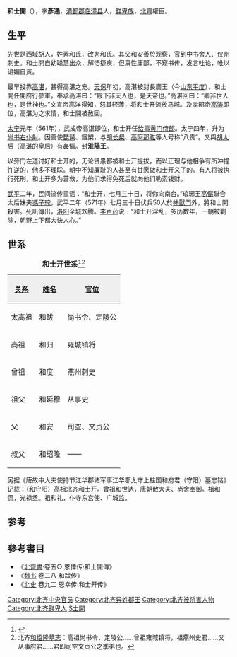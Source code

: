 '''和士開'''（{{bd|524年||571年|8月30日}}），字'''彥通'''，[[清都郡|清都郡]][[临漳县|临漳县]]人，[[鮮卑族|鮮卑族]]，[[北齊|北齊]]權臣。

== 生平 ==
先世是[[西域|西域]]胡人，姓素和氏，改为和氏。其父[[和安|和安]]善於观察，官到[[中书舍人|中书舍人]]、[[仪州|仪州]]刺史。和士開自幼聪慧出众，解悟捷疾，但禀性庸鄙，不窥书传，发言吐论，唯以谄媚自资。

最早投靠[[高湛|高湛]]，甚得高湛之宠。[[天保_(北齐)|天保]]年初，高湛被封長廣王（今[[山东|山东]][[平度|平度]]），和士開任開府行參軍，奉承高湛曰：“殿下非天人也，是天帝也。”高湛回曰：“卿非世人也，是世神也。”文宣帝高洋得知，怒其轻薄，将和士开流放马城。及孝昭帝[[高演|高演]]即位，高湛为之求情，和士開被赦回。

[[太宁_(北齐)|太宁]]元年（561年），武成帝高湛即位，和士开任[[给事黄门侍郎|给事黄门侍郎]]。太宁四年，升为[[尚书右仆射|尚书右仆射]]。因善使[[琵琶|琵琶]]、鐵槊，与[[胡长粲|胡长粲]]、[[高阿那肱|高阿那肱]]等人号称“八贵”。又與[[胡皇后_(北齐武成帝)|胡太后]]（高湛的皇后）有姦情。封'''淮陽王'''。

以旁门左道讨好和士开的，无论贤愚都被和士开提拔，而以正理与他相争有所冲撞忤逆的，他多不理睬。朝中不知廉耻的人甚至有甘愿做和士开义子的。有人将被执行死刑，和士开多为营救，为他们求得免死后就向他们勒索钱财。

[[武平_(北齐)|武平]]二年，民间流传童谣：“和士开，七月三十日，将你向南台。”琅琊王[[高儼|高儼]]聯合太后妹夫[[馮子琮|馮子琮]]，武平二年（571年）七月三十日伏兵50人於[[神獸門|神獸門]]外，將和士開殺害。死訊傳出，[[洛阳|洛阳]]全城欢腾。[[李百药|李百药]]说﹕“和士开淫乱，多历数年，一朝被剿除，朝野上下都大快人心。”

== 世系 ==
{| border="1" cellpadding="2" cellspacing="0"
|+'''和士开世系 '''<ref>{{Cite web |url= http://www.hist.pku.edu.cn/news/Article/ShowArticle.asp?ArticleID=1709 |title= 北朝墓志丛札（一） |author= 罗新 |language= zh-cn |accessdate=2003-10-05}}{{dead link|date=2017年12月 |bot=InternetArchiveBot |fix-attempted=yes }}</ref><ref>北齐[[和绍隆墓志|和绍隆墓志]]：高祖尚书令、定陵公......曾祖雍城镇将，祖燕州史君......父从事府君......君即司空文贞公之季弟也。</ref>
! style="background:#efefef;"|[[关系|关系]]
! style="background:#efefef;"|[[姓名|姓名]]
! style="background:#efefef;"|[[官位|官位]]
|-
|太高祖
|和跋
|尚书令、定陵公
|-
|高祖
|和归
|雍城镇将
|-
|曾祖
|和度
|燕州刺史
|-
|祖父
|和延穆
|从事史
|-
|父
|和安
|司空、文贞公
|-
|叔父
|和绍隆
|——
|}


另据《唐故中大夫使持节江华郡诸军事江华郡太守上柱国和府君（守阳）墓志铭》记载：（和守阳）高祖北齐和士开。曾祖和世达，唐朝散大夫、尚舍奉御。祖和侃，光禄丞。祖和礼，仆寺东宫使、广城监。

== 参考 ==
{{reflist}}
== 參考書目 ==
* 《[[北齊書|北齊書]]‧卷五○ 恩倖传·和士開傳》
* 《[[魏书|魏书]] 卷二八 和跋传》
* 《[[北史|北史]] 卷九二 恩幸传·和士开传》

{{DEFAULTSORT:H和士開}}
[[Category:北齐中央官员|Category:北齐中央官员]]
[[Category:北齐异姓郡王|Category:北齐异姓郡王]]
[[Category:北齐被杀害人物|Category:北齐被杀害人物]]
[[Category:北齐鲜卑人|Category:北齐鲜卑人]]
[[Category:和姓|S士開]]